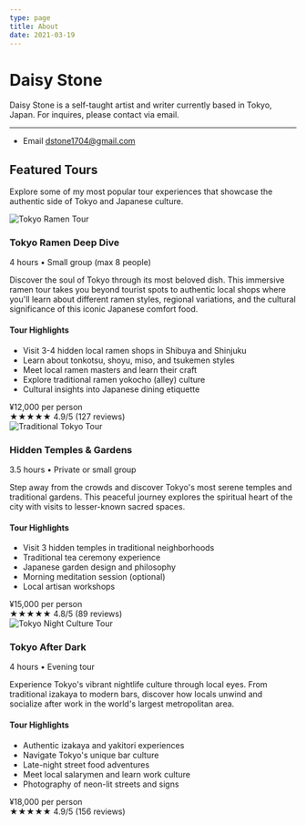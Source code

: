 ```yaml
---
type: page
title: About
date: 2021-03-19
---
```



# Daisy Stone

Daisy Stone is a self-taught artist and writer currently based in Tokyo, Japan. For inquires, please contact via email.

---

- Email dstone1704@gmail.com

## Featured Tours

Explore some of my most popular tour experiences that showcase the authentic side of Tokyo and Japanese culture.

<div className="tour-cards-container">
  <div className="tour-card">
    <Image
      src="/images/tokyo-ramen-tour.jpg"
      alt="Tokyo Ramen Tour"
      width={800}
      height={600}
      className="tour-card-image"
    />
    <div className="tour-card-content">
      <h3 className="tour-card-title">Tokyo Ramen Deep Dive</h3>
      <div className="tour-card-duration">4 hours • Small group (max 8 people)</div>
      <p className="tour-card-description">
        Discover the soul of Tokyo through its most beloved dish. This immersive ramen tour takes you beyond tourist spots to authentic local shops where you'll learn about different ramen styles, regional variations, and the cultural significance of this iconic Japanese comfort food.
      </p>
      <div className="tour-card-highlights">
        <h4>Tour Highlights</h4>
        <ul>
          <li>Visit 3-4 hidden local ramen shops in Shibuya and Shinjuku</li>
          <li>Learn about tonkotsu, shoyu, miso, and tsukemen styles</li>
          <li>Meet local ramen masters and learn their craft</li>
          <li>Explore traditional ramen yokocho (alley) culture</li>
          <li>Cultural insights into Japanese dining etiquette</li>
        </ul>
      </div>
      <div className="tour-card-price">
        <span className="tour-card-price-text">¥12,000 per person</span>
        <div className="tour-card-rating">
          <span>★★★★★</span>
          <span>4.9/5 (127 reviews)</span>
        </div>
      </div>
    </div>
  </div>

  <div className="tour-card">
    <Image
      src="/images/photo.jpg"
      alt="Traditional Tokyo Tour"
      width={800}
      height={600}
      className="tour-card-image"
    />
    <div className="tour-card-content">
      <h3 className="tour-card-title">Hidden Temples & Gardens</h3>
      <div className="tour-card-duration">3.5 hours • Private or small group</div>
      <p className="tour-card-description">
        Step away from the crowds and discover Tokyo's most serene temples and traditional gardens. This peaceful journey explores the spiritual heart of the city with visits to lesser-known sacred spaces.
      </p>
      <div className="tour-card-highlights">
        <h4>Tour Highlights</h4>
        <ul>
          <li>Visit 3 hidden temples in traditional neighborhoods</li>
          <li>Traditional tea ceremony experience</li>
          <li>Japanese garden design and philosophy</li>
          <li>Morning meditation session (optional)</li>
          <li>Local artisan workshops</li>
        </ul>
      </div>
      <div className="tour-card-price">
        <span className="tour-card-price-text">¥15,000 per person</span>
        <div className="tour-card-rating">
          <span>★★★★★</span>
          <span>4.8/5 (89 reviews)</span>
        </div>
      </div>
    </div>
  </div>

  <div className="tour-card">
    <Image
      src="/images/photo2.jpg"
      alt="Tokyo Night Culture Tour"
      width={800}
      height={600}
      className="tour-card-image"
    />
    <div className="tour-card-content">
      <h3 className="tour-card-title">Tokyo After Dark</h3>
      <div className="tour-card-duration">4 hours • Evening tour</div>
      <p className="tour-card-description">
        Experience Tokyo's vibrant nightlife culture through local eyes. From traditional izakaya to modern bars, discover how locals unwind and socialize after work in the world's largest metropolitan area.
      </p>
      <div className="tour-card-highlights">
        <h4>Tour Highlights</h4>
        <ul>
          <li>Authentic izakaya and yakitori experiences</li>
          <li>Navigate Tokyo's unique bar culture</li>
          <li>Late-night street food adventures</li>
          <li>Meet local salarymen and learn work culture</li>
          <li>Photography of neon-lit streets and signs</li>
        </ul>
      </div>
      <div className="tour-card-price">
        <span className="tour-card-price-text">¥18,000 per person</span>
        <div className="tour-card-rating">
          <span>★★★★★</span>
          <span>4.9/5 (156 reviews)</span>
        </div>
      </div>
    </div>
  </div>
</div>
